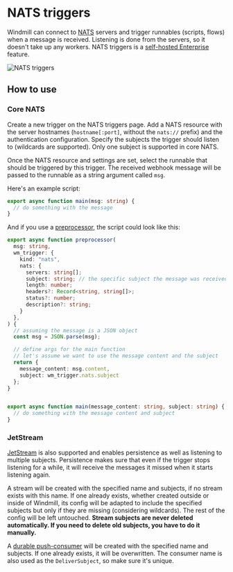 # NATS triggers

Windmill can connect to [NATS](https://nats.io/) servers and trigger runnables (scripts, flows) when a message is received.
Listening is done from the servers, so it doesn't take up any workers.
NATS triggers is a [self-hosted Enterprise](/pricing) feature.

![NATS triggers](./nats_triggers.png 'NATS triggers')

## How to use

### Core NATS

Create a new trigger on the NATS triggers page.
Add a NATS resource with the server hostnames (`hostname[:port]`, without the `nats://` prefix) and the authentication configuration.
Specify the subjects the trigger should listen to (wildcards are supported). 
Only one subject is supported in core NATS.

Once the NATS resource and settings are set, select the runnable that should be triggered by this trigger.
The received webhook message will be passed to the runnable as a string argument called `msg`.

Here's an example script:

```TypeScript
export async function main(msg: string) {
  // do something with the message
}
```

And if you use a [preprocessor](../43_preprocessors/index.mdx), the script could look like this:

```TypeScript
export async function preprocessor(
  msg: string,
  wm_trigger: {
    kind: "nats",
    nats: {
      servers: string[];
      subject: string; // the specific subject the message was received from
      length: number;
      headers?: Record<string, string[]>;
      status?: number;
      description?: string;
    }
  },
) {
  // assuming the message is a JSON object
  const msg = JSON.parse(msg); 

  // define args for the main function
  // let's assume we want to use the message content and the subject
  return {
    message_content: msg.content,
    subject: wm_trigger.nats.subject
  };
}


export async function main(message_content: string, subject: string) {
  // do something with the message content and subject
}
```

### JetStream
[JetStream](https://docs.nats.io/nats-concepts/jetstream) is also supported and enables persistence as well as listening to multiple subjects.
Persistence makes sure that even if the trigger stops listening for a while, it will receive the messages it missed when it starts listening again.

A stream will be created with the specified name and subjects, if no stream exists with this name.
If one already exists, whether created outside or inside of Windmill, its config will be adapted to include the specified subjects but only if they are missing (considering wildcards). 
The rest of the config will be left untouched.
**Stream subjects are never deleted automatically. If you need to delete old subjects, you have to do it manually.**


A [durable push-consumer](https://docs.nats.io/nats-concepts/jetstream/consumers) will be created with the specified name and subjects.
If one already exists, it will be overwritten.
The consumer name is also used as the `DeliverSubject`, so make sure it's unique.

